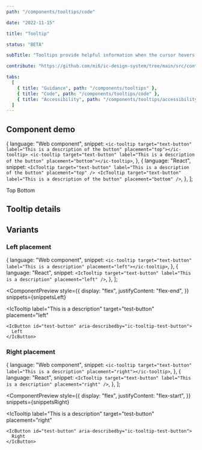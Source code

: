 ```yaml
---
path: "/components/tooltips/code"

date: "2022-11-15"

title: "Tooltip"

status: "BETA"

subTitle: "Tooltips provide helpful information when the cursor hovers over an element or when focus is applied."

contribute: "https://github.com/mi6/ic-design-system/tree/main/src/content/structured/components/tooltips"

tabs:
  [
    { title: "Guidance", path: "/components/tooltips" },
    { title: "Code", path: "/components/tooltips/code" },
    { title: "Accessibility", path: "/components/tooltips/accessibility" },
  ]
---
```



## Component demo

  {
    language: "Web component",
    snippet: `<ic-tooltip target="text-button" label="This is a description of the button" placement="top"></ic-tooltip>
<ic-tooltip target="text-button" label="This is a description of the button" placement="bottom"></ic-tooltip>`,
  },
  {
    language: "React",
    snippet: `<IcTooltip target="text-button" label="This is a description of the button" placement="top" />
<IcTooltip target="text-button" label="This is a description of the button" placement="bottom" />`,
  },
];

<ComponentPreview snippets={snippets}>
  <div style={{ display: "flex", flexDirection: "column", gap: "8px" }}>
    <IcTooltip
      label="This is a description of the button"
      target="test-button"
      placement="top"
    >
      <IcButton id="test-button" aria-describedby="ic-tooltip-test-button">
        Top
      </IcButton>
    </IcTooltip>
    <IcTooltip
      label="This is a description of the button"
      target="test-button"
      placement="bottom"
    >
      <IcButton id="test-button" aria-describedby="ic-tooltip-test-button">
        Bottom
      </IcButton>
    </IcTooltip>
  </div>
</ComponentPreview>

## Tooltip details

<ComponentDetails component="ic-tooltip" />

## Variants

### Left placement

  {
    language: "Web component",
    snippet: `<ic-tooltip target="text-button" label="This is a description" placement="left"></ic-tooltip>`,
  },
  {
    language: "React",
    snippet: `<IcTooltip target="text-button" label="This is a description" placement="left" />`,
  },
];

<ComponentPreview
  style={{
    display: "flex",
    justifyContent: "flex-end",
  }}
  snippets={snippetsLeft}
>
  <IcTooltip
    label="This is a description"
    target="test-button"
    placement="left"
  >
    <IcButton id="test-button" aria-describedby="ic-tooltip-test-button">
      Left
    </IcButton>
  </IcTooltip>
</ComponentPreview>

### Right placement

  {
    language: "Web component",
    snippet: `<ic-tooltip target="text-button" label="This is a description" placement="right"></ic-tooltip>`,
  },
  {
    language: "React",
    snippet: `<IcTooltip target="text-button" label="This is a description" placement="right" />`,
  },
];

<ComponentPreview
  style={{
    display: "flex",
    justifyContent: "flex-start",
  }}
  snippets={snippetsRight}
>
  <IcTooltip
    label="This is a description"
    target="test-button"
    placement="right"
  >
    <IcButton id="test-button" aria-describedby="ic-tooltip-test-button">
      Right
    </IcButton>
  </IcTooltip>
</ComponentPreview>

